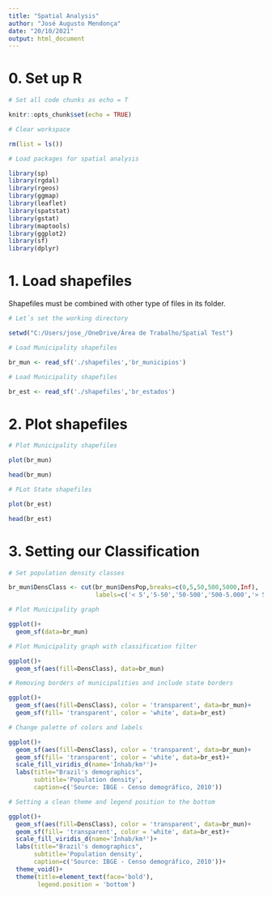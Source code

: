 ---
title: "Spatial Analysis"
author: "José Augusto Mendonça"
date: "20/10/2021"
output: html_document
---

# 0. Set up R

```{r setup, include=FALSE}

# Set all code chunks as echo = T

knitr::opts_chunk$set(echo = TRUE)

# Clear workspace

rm(list = ls()) 

# Load packages for spatial analysis

library(sp)
library(rgdal)
library(rgeos)
library(ggmap)                 
library(leaflet)
library(spatstat)
library(gstat)
library(maptools)
library(ggplot2)
library(sf)
library(dplyr)

```

# 1. Load shapefiles

Shapefiles must be combined with other type of files in its folder. 

```{r read_data}

# Let´s set the working directory

setwd("C:/Users/jose_/OneDrive/Área de Trabalho/Spatial Test")

# Load Municipality shapefiles

br_mun <- read_sf('./shapefiles','br_municipios')

# Load Municipality shapefiles

br_est <- read_sf('./shapefiles','br_estados')

```

# 2. Plot shapefiles

```{r plot_data}

# Plot Municipality shapefiles

plot(br_mun)

head(br_mun)

# PLot State shapefiles

plot(br_est)

head(br_est)

```

# 3. Setting our Classification

```{r class_data}

# Set population density classes

br_mun$DensClass <- cut(br_mun$DensPop,breaks=c(0,5,50,500,5000,Inf),
                        labels=c('< 5','5-50','50-500','500-5.000','> 5.000'))

# Plot Municipality graph

ggplot()+
  geom_sf(data=br_mun)

# Plot Municipality graph with classification filter

ggplot()+
  geom_sf(aes(fill=DensClass), data=br_mun)

# Removing borders of municipalities and include state borders

ggplot()+
  geom_sf(aes(fill=DensClass), color = 'transparent', data=br_mun)+
  geom_sf(fill= 'transparent', color = 'white', data=br_est)

# Change palette of colors and labels

ggplot()+
  geom_sf(aes(fill=DensClass), color = 'transparent', data=br_mun)+
  geom_sf(fill= 'transparent', color = 'white', data=br_est)+
  scale_fill_viridis_d(name='Inhab/km²')+
  labs(title="Brazil's demographics",
       subtitle='Population density',
       caption=c('Source: IBGE - Censo demográfico, 2010'))

# Setting a clean theme and legend position to the bottom

ggplot()+
  geom_sf(aes(fill=DensClass), color = 'transparent', data=br_mun)+
  geom_sf(fill= 'transparent', color = 'white', data=br_est)+
  scale_fill_viridis_d(name='Inhab/km²')+
  labs(title="Brazil's demographics",
       subtitle='Population density',
       caption=c('Source: IBGE - Censo demográfico, 2010'))+
  theme_void()+
  theme(title=element_text(face='bold'),
        legend.position = 'bottom')

```

